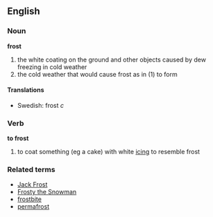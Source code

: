 ==English==
===Noun===
'''frost'''
#the white coating on the ground and other objects caused by dew freezing in cold weather
#the cold weather that would cause frost as in (1) to form

====Translations====
*Swedish: frost ''c''

===Verb===
'''to frost'''
#to coat something (eg a cake) with white [[icing]] to resemble frost

===Related terms===
*[[Jack Frost]]
*[[Frosty the Snowman]]
*[[frostbite]]
*[[permafrost]]